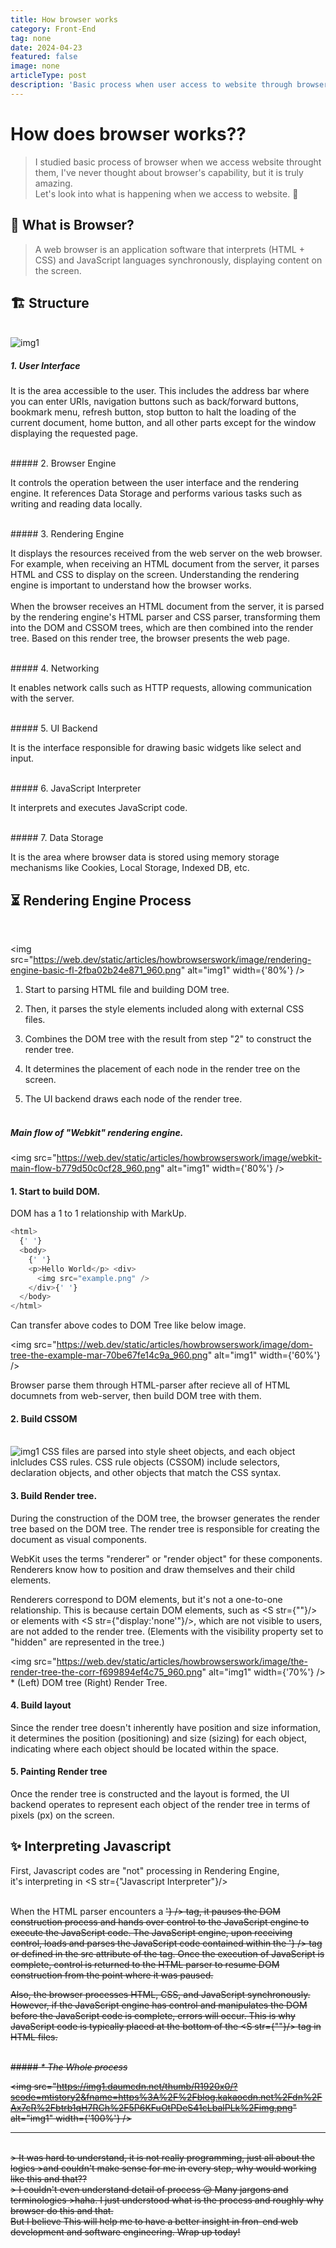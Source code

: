```yaml
---
title: How browser works
category: Front-End
tag: none
date: 2024-04-23
featured: false
image: none
articleType: post
description: 'Basic process when user access to website through browser.'
---
```



# How does browser works??

> I studied basic process of browser when we access website throught them, I've never thought about browser's capability, but it is truly amazing.<br/>
> Let's look into what is happening when we access to website. 👀

## 🤨 What is Browser?

> A web browser is an application software that interprets (HTML + CSS) and
> JavaScript languages synchronously, displaying content on the screen.

## 🏗️ Structure

<br />
<img
  src="https://web.dev/static/articles/howbrowserswork/image/browser-components-9cd8ff834cc9c_960.png"
  alt="img1"
  width={'60%'}
/>

##### 1. User Interface

It is the area accessible to the user. This includes the address bar where you can enter URIs, navigation buttons such as back/forward buttons, bookmark menu, refresh button, stop button to halt the loading of the current document, home button, and all other parts except for the window displaying the requested page.

<br />
##### 2. Browser Engine

It controls the operation between the user interface and the rendering engine. It references Data Storage and performs various tasks such as writing and reading data locally.

<br />
##### 3. Rendering Engine

It displays the resources received from the web server on the web browser. For example, when receiving an HTML document from the server, it parses HTML and CSS to display on the screen. Understanding the rendering engine is important to understand how the browser works.<br/><br/>
When the browser receives an HTML document from the server, it is parsed by the rendering engine's HTML parser and CSS parser, transforming them into the DOM and CSSOM trees, which are then combined into the render tree. Based on this render tree, the browser presents the web page.

<br />
##### 4. Networking

It enables network calls such as HTTP requests, allowing communication with the server.

<br />
##### 5. UI Backend

It is the interface responsible for drawing basic widgets like select and input.

<br />
##### 6. JavaScript Interpreter

It interprets and executes JavaScript code.

<br />
##### 7. Data Storage

It is the area where browser data is stored using memory storage mechanisms like Cookies, Local Storage, Indexed DB, etc.

## ⏳ Rendering Engine Process

<br />

<img
  src="https://web.dev/static/articles/howbrowserswork/image/rendering-engine-basic-fl-2fba02b24e871_960.png"
  alt="img1"
  width={'80%'}
/>

1. Start to parsing HTML file and building DOM tree.

2. Then, it parses the style elements included along with external CSS files.

3. Combines the DOM tree with the result from step "2" to construct the render tree.

4. It determines the placement of each node in the render tree on the screen.

5. The UI backend draws each node of the render tree.
   <br />
   <br />

##### <i>Main flow of "Webkit" rendering engine.</i>

<img
  src="https://web.dev/static/articles/howbrowserswork/image/webkit-main-flow-b779d50c0cf28_960.png"
  alt="img1"
  width={'80%'}
/>
<br />
#### 1. Start to build DOM.

DOM has a 1 to 1 relationship with MarkUp.

```javascript
<html>
  {' '}
  <body>
    {' '}
    <p>Hello World</p> <div>
      <img src="example.png" />
    </div>{' '}
  </body>
</html>
```

Can transfer above codes to DOM Tree like below image.

<img
  src="https://web.dev/static/articles/howbrowserswork/image/dom-tree-the-example-mar-70be67fe14c9a_960.png"
  alt="img1"
  width={'60%'}
/>

Browser parse them through HTML-parser after recieve all of HTML documnets from web-server, then build DOM tree with them.

#### 2. Build CSSOM

<br />
<img
  src="https://web.dev/static/articles/howbrowserswork/image/parsing-css-4531ebee58764_960.png"
  alt="img1"
  width={'70%'}
/>
CSS files are parsed into style sheet objects, and each object inlcludes CSS
rules. CSS rule objects (CSSOM) include selectors, declaration objects, and
other objects that match the CSS syntax.
<br />

#### 3. Build Render tree.

During the construction of the DOM tree, the browser generates the render tree based on the DOM tree. The render tree is responsible for creating the document as visual components.

WebKit uses the terms "renderer" or "render object" for these components. Renderers know how to position and draw themselves and their child elements.

Renderers correspond to DOM elements, but it's not a one-to-one relationship. This is because certain DOM elements, such as <S str={"<head>"}/> or elements with <S str={"display:'none'"}/>, which are not visible to users, are not added to the render tree. (Elements with the visibility property set to "hidden" are represented in the tree.)

<img
  src="https://web.dev/static/articles/howbrowserswork/image/the-render-tree-the-corr-f699894ef4c75_960.png"
  alt="img1"
  width={'70%'}
/> * (Left) DOM tree (Right) Render Tree.
<br />

#### 4. Build layout

Since the render tree doesn't inherently have position and size information, it determines the position (positioning) and size (sizing) for each object, indicating where each object should be located within the space.

#### 5. Painting Render tree

Once the render tree is constructed and the layout is formed, the UI backend operates to represent each object of the render tree in terms of pixels (px) on the screen.

## ✨ Interpreting Javascript

First, Javascript codes are "not" processing in Rendering Engine,<br/>
it's interpreting in <S str={"Javascript Interpreter"}/>

<br />
When the HTML parser encounters a <S str={'<script>'} /> tag, it pauses the DOM construction
process and hands over control to the JavaScript engine to execute the JavaScript
code. The JavaScript engine, upon receiving control, loads and parses the JavaScript
code contained within the <S str={'<script>'} /> tag or defined in the src attribute
of the tag. Once the execution of JavaScript is complete, control is returned to
the HTML parser to resume DOM construction from the point where it was paused.

Also, the browser processes HTML, CSS, and JavaScript synchronously. However, if the JavaScript engine has control and manipulates the DOM before the JavaScript code is complete, errors will occur. This is why JavaScript code is typically placed at the bottom of the <S str={"<body>"}/> tag in HTML files.

<br />
##### <i>* The Whole process</i>

<img
  src="https://img1.daumcdn.net/thumb/R1920x0/?scode=mtistory2&fname=https%3A%2F%2Fblog.kakaocdn.net%2Fdn%2FAx7cR%2Fbtrb1qH7RCh%2F5P6KFuOtPDeS41cLbalPLk%2Fimg.png"
  alt="img1"
  width={'100%'}
/>

---

<br />
> It was hard to understand, it is not really programming, just all about the logics
>and couldn't make sense for me in every step, why would working like this and that?? <br />
> I couldn't even understand detail of process 😥 Many jargons and terminologies
>haha. I just understood what is the process and roughly why browser do this and
that.
<br /> But I believe This will help me to have a better insight in fron-end web development
and software engineering. Wrap up today!
